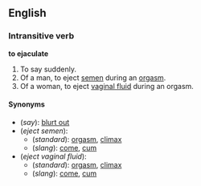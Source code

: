 ==English==
===Intransitive verb===
'''to ejaculate'''

#To say suddenly.<!--please improve this def-->
#Of a man, to eject [[semen]] during an [[orgasm]].
#Of a woman, to eject [[vaginal fluid]] during an orgasm.

====Synonyms====
*(''say''): [[blurt out]]
*(''eject semen''):
**(''standard''): [[orgasm]], [[climax]]
**(''slang''): [[come]], [[cum]]
*(''eject vaginal fluid''):
**(''standard''): [[orgasm]], [[climax]]
**(''slang''): [[come]], [[cum]]